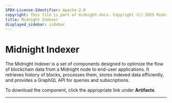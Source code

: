 ```yaml
---
SPDX-License-Identifier: Apache-2.0
copyright: This file is part of midnight-docs. Copyright (C) 2025 Midnight Foundation. Licensed under the Apache License, Version 2.0 (the "License"); You may not use this file except in compliance with the License. You may obtain a copy of the License at http://www.apache.org/licenses/LICENSE-2.0 Unless required by applicable law or agreed to in writing, software distributed under the License is distributed on an "AS IS" BASIS, WITHOUT WARRANTIES OR CONDITIONS OF ANY KIND, either express or implied. See the License for the specific language governing permissions and limitations under the License.
title: Midnight Indexer
displayed_sidebar: sidebar
---
```


# Midnight Indexer

The Midnight Indexer is a set of components designed to optimize the flow of blockchain data from a Midnight node to end-user applications. It retrieves history of blocks, processes them, stores indexed data efficiently, and provides a GraphQL API for queries and subscriptions.

To download the component, click the appropriate link under **Artifacts**.

---




<DynamicList />
